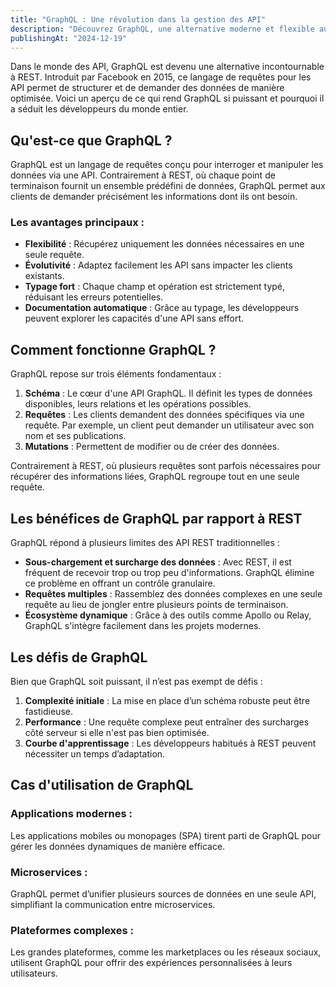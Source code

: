 ```yaml
---
title: "GraphQL : Une révolution dans la gestion des API"
description: "Découvrez GraphQL, une alternative moderne et flexible aux API REST traditionnelles, adaptée aux besoins des développeurs et des utilisateurs modernes."
publishingAt: "2024-12-19"
---
```


Dans le monde des API, GraphQL est devenu une alternative incontournable à REST. Introduit par Facebook en 2015, ce langage de requêtes pour les API permet de structurer et de demander des données de manière optimisée. Voici un aperçu de ce qui rend GraphQL si puissant et pourquoi il a séduit les développeurs du monde entier.

## Qu'est-ce que GraphQL ?

GraphQL est un langage de requêtes conçu pour interroger et manipuler les données via une API. Contrairement à REST, où chaque point de terminaison fournit un ensemble prédéfini de données, GraphQL permet aux clients de demander précisément les informations dont ils ont besoin.

### Les avantages principaux :
- **Flexibilité** : Récupérez uniquement les données nécessaires en une seule requête.
- **Évolutivité** : Adaptez facilement les API sans impacter les clients existants.
- **Typage fort** : Chaque champ et opération est strictement typé, réduisant les erreurs potentielles.
- **Documentation automatique** : Grâce au typage, les développeurs peuvent explorer les capacités d'une API sans effort.

## Comment fonctionne GraphQL ?

GraphQL repose sur trois éléments fondamentaux :

1. **Schéma** : Le cœur d'une API GraphQL. Il définit les types de données disponibles, leurs relations et les opérations possibles.
2. **Requêtes** : Les clients demandent des données spécifiques via une requête. Par exemple, un client peut demander un utilisateur avec son nom et ses publications.
3. **Mutations** : Permettent de modifier ou de créer des données.

Contrairement à REST, où plusieurs requêtes sont parfois nécessaires pour récupérer des informations liées, GraphQL regroupe tout en une seule requête.

## Les bénéfices de GraphQL par rapport à REST

GraphQL répond à plusieurs limites des API REST traditionnelles :

- **Sous-chargement et surcharge des données** : Avec REST, il est fréquent de recevoir trop ou trop peu d'informations. GraphQL élimine ce problème en offrant un contrôle granulaire.
- **Requêtes multiples** : Rassemblez des données complexes en une seule requête au lieu de jongler entre plusieurs points de terminaison.
- **Écosystème dynamique** : Grâce à des outils comme Apollo ou Relay, GraphQL s'intègre facilement dans les projets modernes.

## Les défis de GraphQL

Bien que GraphQL soit puissant, il n’est pas exempt de défis :

1. **Complexité initiale** : La mise en place d’un schéma robuste peut être fastidieuse.
2. **Performance** : Une requête complexe peut entraîner des surcharges côté serveur si elle n'est pas bien optimisée.
3. **Courbe d'apprentissage** : Les développeurs habitués à REST peuvent nécessiter un temps d’adaptation.

## Cas d'utilisation de GraphQL

### Applications modernes :
Les applications mobiles ou monopages (SPA) tirent parti de GraphQL pour gérer les données dynamiques de manière efficace.

### Microservices :
GraphQL permet d’unifier plusieurs sources de données en une seule API, simplifiant la communication entre microservices.

### Plateformes complexes :
Les grandes plateformes, comme les marketplaces ou les réseaux sociaux, utilisent GraphQL pour offrir des expériences personnalisées à leurs utilisateurs.
